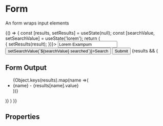 
<Meta title="Form Components/Form" component={Form}/>

# Form
An form wraps input elements

<Preview>
  <Story name="Example">
    {() => {
      const [results, setResults] = useState(null);
      const [searchValue, setSearchValue] = useState('lorem');
      return (
        <Form onSubmit={(result => {
          setResults(result);
        })}>
          <Input name="example"
                 id="example"
                 label="Input"
                 type="text"
                 value="Lorem Exampum"
          />
          <FormElementWrapper label="Input With Button" id="example2">
            <InputWithContext name="example2"
                              id="example2"
                              type="text"
                              value={searchValue}
                              withButton
            />
            <Button withInput display="inlineBlock"
                    onClick={()=>setSearchValue(`${searchValue} searched`)}>Search</Button>
          </FormElementWrapper>
          <Checkbox name="checkboxEx"
                    id="checkboxEx1"
                    label="Lorem Checkum"
                    value="Lorem Checkum"
                    inline
          />
          <Checkbox name="checkboxEx"
                    id="checkboxEx2"
                    label="Ipsum Checkum"
                    value="Ipsum Checkum"
                    inline
          />
          <Button type="submit">Submit</Button>
          {results && (
            <div>
              <h2>Form Output</h2>
              <ul>
                {Object.keys(results).map(name =>(
                  <li key={name}>{name} - {results[name].value}</li>
                ))}
              </ul>
            </div>
          )}
        </Form>
      )
    }}
  </Story>
</Preview>

## Properties
<Props of={Form}/>
